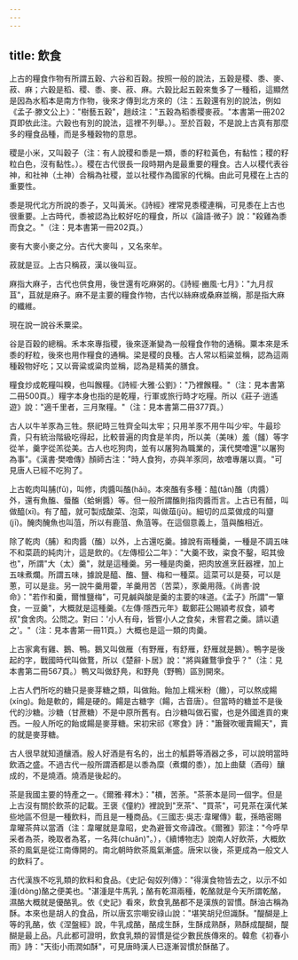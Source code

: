 ```yaml
---
---
---
```

title: 飲食
---



上古的糧食作物有所謂五穀、六谷和百穀。按照一般的說法，五穀是稷、黍、麥、菽、麻；六穀是稻、稷、黍、麥、菽、麻。六穀比起五穀來隻多了一種稻，這顯然是因為水稻本是南方作物，後來才傳到北方來的（注：五穀還有別的說法，例如《孟子·滕文公上》："樹藝五穀"，趙歧注："五穀為稻黍稷麥菽。"本書第一冊202頁即依此注。六穀也有別的說法，這裡不列舉。）。至於百穀，不是說上古真有那麼多的糧食品種，而是多種穀物的意思。

稷是小米，又叫穀子（注：有人說稷和黍是一類，黍的籽粒黃色，有黏性；稷的籽粒白色，沒有黏性。）。稷在古代很長一段時期內是最重要的糧食。古人以稷代表谷神，和社神（土神）合稱為社稷，並以社稷作為國家的代稱。由此可見稷在上古的重要性。

黍是現代北方所說的黍子，又叫黃米。《詩經》裡常見黍稷連稱，可見黍在上古也很重要。上古時代，黍被認為比較好吃的糧食，所以《論語·微子》說："殺雞為黍而食之。"（注：見本書第一冊202頁。）

麥有大麥小麥之分。古代大麥叫 ，又名來牟。

菽就是豆。上古只稱菽，漢以後叫豆。

麻指大麻子，古代也供食用，後世還有吃麻粥的。《詩經·豳風·七月》："九月叔苴"，苴就是麻子。麻不是主要的糧食作物，古代以絲麻或桑麻並稱，那是指大麻的纖維。

現在說一說谷禾粟梁。

谷是百穀的總稱。禾本來專指稷，後來逐漸變為一般糧食作物的通稱。粟本來是禾黍的籽粒，後來也用作糧食的通稱。梁是稷的良種。古人常以稻粱並稱，認為這兩種穀物好吃；又以膏粱或粱肉並稱，認為是精美的膳食。

糧食炒成乾糧叫糗，也叫餱糧。《詩經·大雅·公劉》："乃裡餱糧。"（注：見本書第二冊500頁。）糧字本身也指的是乾糧，行軍或旅行時才吃糧。所以《莊子·逍遙遊》說："適千里者，三月聚糧。"（注：見本書第二冊377頁。）

古人以牛羊豕為三牲。祭祀時三牲齊全叫太牢；只用羊豕不用牛叫少牢。牛最珍貴，只有統治階級吃得起，比較普遍的肉食是羊肉，所以美（美味）羞（饈）等字從羊，羹字從羔從美。古人也吃狗肉，並有以屠狗為職業的，漢代樊噲還"以屠狗為事"。《漢書·樊噲傳》顏師古注："時人食狗，亦與羊豕同，故噲專屠以賣。"可見唐人已經不吃狗了。

上古乾肉叫脯(fǔ)，叫修，肉醬叫醢(hǎi)。本來醢有多種：醓(tǎn)醢（肉醬）外，還有魚醢、蜃醢（蛤蜊醬）等。但一般所謂醢則指肉醬而言。上古已有醋，叫做醯(xī)。有了醯，就可製成酸菜、泡菜，叫做葅(jū)。細切的瓜菜做成的叫齏(jī)。醃肉醃魚也叫菹，所以有鹿菹、魚菹等。在這個意義上，菹與醢相近。

除了乾肉（脯）和肉醬（醢）以外，上古還吃羹。據說有兩種羹，一種是不調五味不和菜蔬的純肉汁，這是飲的。《左傳桓公二年》："大羹不致，粢食不鑿，昭其儉也"，所謂"大（太）羹"，就是這種羹。另一種是肉羹，把肉放進烹飪器裡，加上五味煮爛。所謂五味，據說是醯、醢、鹽、梅和一種菜。這菜可以是葵，可以是蔥，可以是韭。另一說牛羹用藿，羊羹用苦（苦菜），豕羹用薇。《尚書·說命》："若作和羹，爾惟鹽梅"，可見鹹與酸是羹的主要的味道。《孟子》所謂"一簞食，一豆羹"，大概就是這種羹。《左傳·隱西元年》載鄭莊公賜潁考叔食，潁考叔"食舍肉。公問之。對曰：'小人有母，皆嘗小人之食矣，未嘗君之羹。請以遺之'。"（注：見本書第一冊11頁。）大概也是這一類的肉羹。

上古家禽有雞、鵝、鴨。鵝又叫做雁（有野雁，有舒雁，舒雁就是鵝）。鴨字是後起的字，戰國時代叫做鶩，所以《楚辭·卜居》說："將與雞鶩爭食乎？"（注：見本書第二冊567頁。）鴨又叫做舒鳧，和野鳧（野鴨）區別開來。

上古人們所吃的糖只是麥芽糖之類，叫做飴。飴加上糯米粉（饊），可以熬成餳(xíng)。飴是軟的，餳是硬的。餳是古糖字（餳，古音唐）。但當時的糖並不是後代的沙糖。沙糖（甘蔗糖）不是中原所舊有。白沙糖叫做石蜜，也是外國進貢的東西。一般人所吃的飴或餳是麥芽糖。宋初宋祁《寒食》詩："簫聲吹暖賣餳天"，賣的就是麥芽糖。

古人很早就知道釀酒。殷人好酒是有名的，出土的觚爵等酒器之多，可以說明當時飲酒之盛。不過古代一般所謂酒都是以黍為糜（煮爛的黍），加上曲糵（酒母）釀成的，不是燒酒。燒酒是後起的。

茶是我國主要的特產之一。《爾雅·釋木》："檟，苦荼。"茶荼本是同一個字。但是上古沒有關於飲茶的記載。王褒《僮約》裡說到"烹茶"、"買茶"，可見茶在漢代某些地區不但是一種飲料，而且是一種商品。《三國志·吳志·韋曜傳》載，孫皓密賜韋曜茶荈以當酒（注：韋曜就是韋昭，史為避晉文帝諱改。《爾雅》郭注："今呼早采者為茶，晚取者為茗，一名荈(chuǎn)"。），《續博物志》說南人好飲茶，大概飲茶的風氣是從江南傳開的。南北朝時飲茶風氣漸盛。唐宋以後，茶更成為一般文人的飲料了。

古代漢族不吃乳類的飲料和食品。《史記·匈奴列傳》："得漢食物皆去之，以示不如湩(dòng)酪之便美也。"湛湩是牛馬乳；酪有乾濕兩種，乾酪就是今天所謂乾酪，濕酪大概就是優酪乳。依《史記》看來，飲食乳酪都不是漢族的習慣。酥油古稱為酥。本來也是胡人的食品，所以唐玄宗嘲安祿山說："堪笑胡兒但識酥。"醍醐是上等的乳酪，依《涅盤經》說，牛乳成酪，酪成生酥，生酥成熟酥，熟酥成醍醐，醍醐是最上品。凡此都可證明，飲食乳類的習慣是從少數民族傳來的。韓愈《初春小雨》詩："天街小雨潤如酥"，可見唐時漢人已逐漸習慣於酥酪了。